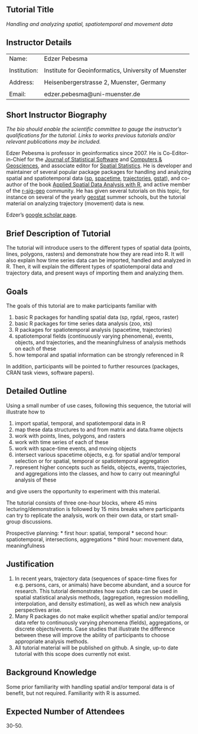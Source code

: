 ## Tutorial Title

_Handling and analyzing spatial, spatiotemporal and movement data_

## Instructor Details

|             |                                                       |
|-------------|-------------------------------------------------------|
|Name:        | Edzer Pebesma                                         |
|             |                                                       |
|Institution: | Institute for Geoinformatics, University of Muenster  |
|             |                                                       |
|Address:     | Heisenbergerstrasse 2, Muenster, Germany              |
|             |                                                       |
|Email:       | edzer.pebesma@uni-muenster.de                         |


## Short Instructor Biography

_The bio should enable the scientific committee to gauge the
instructor's qualifications for the tutorial. Links to works previous
tutorials and/or relevant publications may be included._

Edzer Pebesma is professor in geoinformatics since 2007.
He is Co-Editor-in-Chief for the [Journal of Statistical
Software](http://www.jstatsoft.org/) and [Computers &
Geosciences](http://www.journals.elsevier.com/computers-and-geosciences),
and associate editor for [Spatial
Statistics](http://www.journals.elsevier.com/spatial-statistics).
He is developer and maintainer of several popular package
packages for handling and analyzing spatial and spatiotemporal
data ([sp](https://cran.rstudio.com/web/packages/sp/index.html),
[spacetime](https://cran.rstudio.com/web/packages/spacetime/index.html),
[trajectories](https://cran.rstudio.com/web/packages/trajectories/index.html),
[gstat](https://cran.rstudio.com/web/packages/gstat/index.html)),
and co-author of the book [Applied Spatial Data Analysis
with R](http://www.asdar-book.org/), and active member of the
[r-sig-geo](http://markmail.org/search/?q=r-sig-geo) community. He
has given several tutorials on this topic, for instance on several of
the yearly [geostat](http://geostat-course.org/) summer schools, but
the tutorial material on analyzing trajectory (movement) data is new.

Edzer's [google scholar page](https://scholar.google.de/citations?user=d6jdqdQAAAAJ&hl=en).

## Brief Description of Tutorial

The tutorial will introduce users to the different types of spatial
data (points, lines, polygons, rasters) and demonstrate how they
are read into R. It will also explain how time series data can
be imported, handled and analyzed in R. Then, it will explain
the different types of spatiotemporal data and trajectory data,
and present ways of importing them and analyzing them.

## Goals

The goals of this tutorial are to make participants familiar with

1. basic R packages for handling spatial data (sp, rgdal, rgeos, raster)
2. basic R packages for time series data analysis (zoo, xts)
3. R packages for spatiotemporal analysis (spacetime, trajectories)
4. spatiotemporal fields (continuously varying phenomena), events, objects, and trajectories, and the meaningfulness of analysis methods on each of these
5. how temporal and spatial information can be strongly referenced in R

In addition, participants will be pointed to further resources
(packages, CRAN task views, software papers).

## Detailed Outline

Using a small number of use cases, following this sequence, the tutorial will illustrate how to

1. import spatial, temporal, and spatiotemporal data in R
2. map these data structures to and from matrix and data.frame objects
3. work with points, lines, polygons, and rasters
4. work with time series of each of these
5. work with space-time events, and moving objects
6. intersect various spacetime objects, e.g. for spatial and/or temporal selection or for spatial, temporal or spatiotemporal aggregation
7. represent higher concepts such as fields, objects, events, trajectories, and aggregations into the classes, and how to carry out meaningful analysis of these

and give users the opportunity to experiment with this material.

The tutorial consists of three one-hour blocks, where 45 mins
lecturing/demonstration is followed by 15 mins breaks where
participants can try to replicate the analysis, work on their own
data, or start small-group discussions.

Prospective planning: 
* first hour: spatial, temporal
* second hour: spatiotemporal, intersections, aggregations
* third hour: movement data, meaningfulness

## Justification

1. In recent years, trajectory data (sequences of space-time fixes
for e.g. persons, cars, or animals) have become abundant, and a
source for research. This tutorial demonstrates how such data can
be used in spatial statistical analysis methods, (aggregation,
regression modelling, interpolation, and density estimation),
as well as which new analysis perspectives arise.
2. Many R packages do not make explicit whether spatial and/or temporal data
refer to continuously varying phenomena (fields), aggregations, or discrete
objects/events. Case studies that illustrate the difference between these will 
improve the ability of participants to choose appropriate analysis methods.
3. All tutorial material will be published on github. A single, up-to
date tutorial with this scope does currently not exist.

## Background Knowledge

Some prior familiarity with handling spatial and/or temporal data
is of benefit, but not required. Familiarity with R is assumed.

## Expected Number of Attendees

30-50.
